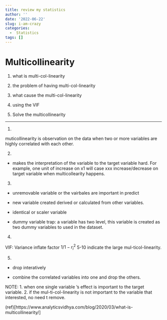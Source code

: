 ```yaml
---
title: review my statistics
author: ''
date: '2022-06-22'
slug: i-am-crazy
categories:
  -  Statistics
tags: []
---
```



# Multicollinearity 

1. what is multi-col-linearity 

2. the problem of having multi-col-linearity 

3. what cause the multi-col-linearity

4. using the VIF

5. Solve the multicollinearity

---

1. 

muticollinearity is observation on the data when two or more variables are highly correlated with each other.


2. 

- makes the interpretation of the variable to the target variable hard. For example, one unit of increase on x1 will case xxx increase/decrease on target variable when multicollearity happens. 

3. 

- unremovable variable or the vairbales are important in predict 

- new variable created derived or calculated from other variables.

- identical or scaler variable 

- dummy variable trap: a variable has two level, this variable is created as two dummy variables to used in the dataset.


4. 

VIF: Variance inflate factor ${1}/{1-r_i^2}$ 5-10 indicate the large mul-ticol-linearity. 


5. 

-  drop interatively

- combine the correlated variables into one and drop the others. 


NOTE: 1. when one single variable 's effect is important to the target variable. 2. if the mul-ti-col-linearity is not important to the variable that interested, no need t remove. 

(ref)[https://www.analyticsvidhya.com/blog/2020/03/what-is-multicollinearity/]

